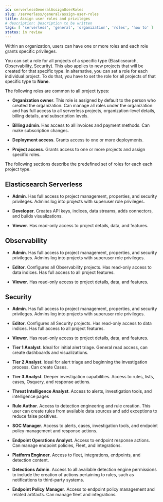 ```yaml
---
id: serverlessGeneralAssignUserRoles
slug: /serverless/general/assign-user-roles
title: Assign user roles and privileges
# description: Description to be written
tags: [ 'serverless', 'general', 'organization', 'roles', 'how to' ]
status: in review
---
```



<InReview />

Within an organization, users can have one or more roles and each role grants specific privileges. 

You can set a role for all projects of a specific type (Elasticsearch, Observability, Security). This also applies to new projects that will be created for that specific type.
In alternative, you can set a role for each individual project. To do that, you have to set the role for all projects of that specific type to **None**.

<DocImage size="l" url="images/individual-role.png" alt="Individual role" />

The following roles are common to all project types:

- **Organization owner**. This role is assigned by default to the person who created the organization. Can manage all roles under the organization and has full access to all serverless projects, organization-level details, billing details, and subscription levels.

- **Billing admin**. Has access to all invoices and payment methods. Can make subscription changes.

- **Deployment access**. Grants access to one or more deployments.

- **Project access**. Grants access to one or more projects and assign specific roles.

The following sections describe the predefined set of roles for each each project type. 

## Elasticsearch Serverless

- **Admin**. Has full access to project management, properties, and security privileges. Admins log into projects with superuser role privileges. 

- **Developer**. Creates API keys, indices, data streams, adds connectors, and builds visualizations.

- **Viewer**. Has read-only access to project details, data, and features.

## Observability

- **Admin**. Has full access to project management, properties, and security privileges. Admins log into projects with superuser role privileges. 

- **Editor**. Configures all Observability projects. Has read-only access to data indices. Has full access to all project features.

- **Viewer**. Has read-only access to project details, data, and features.

## Security

- **Admin**. Has full access to project management, properties, and security privileges. Admins log into projects with superuser role privileges. 

- **Editor**. Configures all Security projects. Has read-only access to data indices. Has full access to all project features.

- **Viewer**. Has read-only access to project details, data, and features.

- **Tier 1 Analyst**. Ideal for initial alert triage. General read access, can create dashboards and visualizations.

- **Tier 2 Analyst**. Ideal for alert triage and beginning the investigation process. Can create Cases.

- **Tier 3 Analyst**. Deeper investigation capabilities. Access to rules, lists, cases, Osquery, and response actions.

- **Threat Intelligence Analyst**. Access to alerts, investigation tools, and intelligence pages

- **Rule Author**. Access to detection engineering and rule creation. This user can create rules from available data sources and add exceptions to reduce false positives.

- **SOC Manager**. Access to alerts, cases, investigation tools, and endpoint policy management and response actions.

- **Endpoint Operations Analyst**. Access to endpoint response actions. Can manage endpoint policies, Fleet, and integrations.

- **Platform Engineer**. Access to fleet, integrations, endpoints, and detection content.

- **Detections Admin**. Access to all available detection engine permissions to include the creation of actions pertaining to rules, such as notifications to third-party systems.

- **Endpoint Policy Manager**. Access to endpoint policy management and related artifacts. Can manage fleet and integrations.

